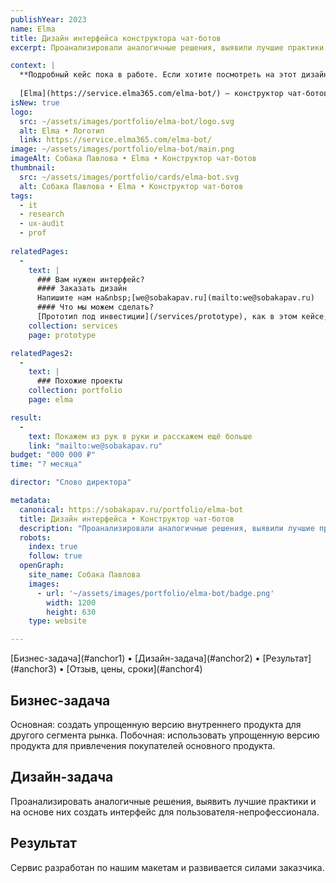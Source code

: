 ```yaml
---
publishYear: 2023
name: Elma
title: Дизайн интерфейса конструктора чат-ботов
excerpt: Проанализировали аналогичные решения, выявили лучшие практики и создали интерфейс для пользователя-непрофессионала.

context: |
  **Подробный кейс пока в работе. Если хотите посмотреть на этот дизайн в деталях, пишите нам на [we@sobakapav.ru](mailto:we@sobakapav.ru)**
  
  [Elma](https://service.elma365.com/elma-bot/) — конструктор чат-ботов.
isNew: true
logo:
  src: ~/assets/images/portfolio/elma-bot/logo.svg
  alt: Elma • Логотип
  link: https://service.elma365.com/elma-bot/
image: ~/assets/images/portfolio/elma-bot/main.png
imageAlt: Собака Павлова • Elma • Конструктор чат-ботов
thumbnail:
  src: ~/assets/images/portfolio/cards/elma-bot.svg
  alt: Собака Павлова • Elma • Конструктор чат-ботов
tags:
  - it
  - research
  - ux-audit
  - prof
  
relatedPages:
  -
    text: |
      ### Вам нужен интерфейс?
      #### Заказать дизайн
      Напишите нам на&nbsp;[we@sobakapav.ru](mailto:we@sobakapav.ru) 
      #### Что мы можем сделать?
      [Прототип под инвестиции](/services/prototype), как в этом кейсе, и [многое другое](/services). 
    collection: services
    page: prototype

relatedPages2:
  -
    text: |
      ### Похожие проекты
    collection: portfolio
    page: elma

result:
  -
    text: Покажем из рук в руки и расскажем ещё больше
    link: "mailto:we@sobakapav.ru"
budget: "000 000 ₽"
time: "? месяца"

director: "Слово директора"

metadata:
  canonical: https://sobakapav.ru/portfolio/elma-bot
  title: Дизайн интерфейса • Конструктор чат-ботов
  description: "Проанализировали аналогичные решения, выявили лучшие практики и создали интерфейс для пользователя-непрофессионала"
  robots:
    index: true
    follow: true
  openGraph:
    site_name: Собака Павлова
    images:
      - url: '~/assets/images/portfolio/elma-bot/badge.png'
        width: 1200
        height: 630
    type: website

---
```


<TOC>
[Бизнес-задача](#anchor1) • [Дизайн-задача](#anchor2) • [Результат](#anchor3) • [Отзыв, цены, сроки](#anchor4)
</TOC>

## <a name="anchor1" />Бизнес-задача

Основная: создать упрощенную версию внутреннего продукта для другого сегмента рынка. Побочная: использовать упрощенную версию продукта для привлечения покупателей основного продукта.

## <a name="anchor2" />Дизайн-задача

Проанализировать аналогичные решения, выявить лучшие практики и на основе них создать интерфейс для пользователя-непрофессионала.

## <a name="anchor3" />Результат

Сервис разработан по нашим макетам и развивается силами заказчика.

## <a name="anchor4" />


